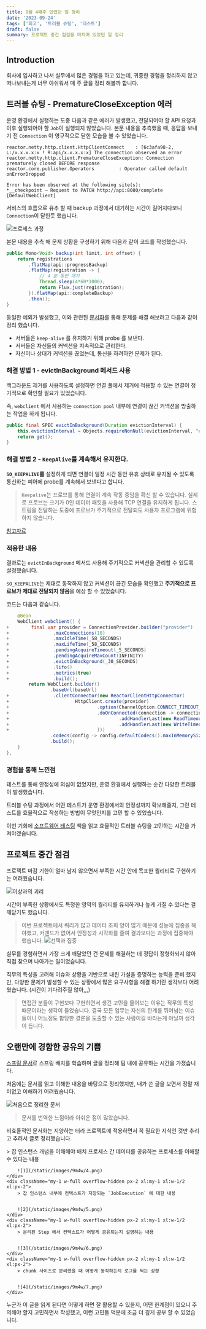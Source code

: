 ```yaml
---
title: 9월 4째주 있었던 일 정리
date: '2023-09-24'
tags: ['회고', '트러블 슈팅', '테스트']
draft: false
summary: 프로젝트 중간 점검을 마치며 있었던 일 정리
---
```


## Introduction

회사에 입사하고 나서 실무에서 많은 경험을 하고 있는데, 귀중한 경험을 정리하지 않고 떠나보내는게 너무 아쉬워서 매 주 글을 정리 해볼까 합니다.

<TOCInline toc={props.toc} exclude="Introduction" />


## 트러블 슈팅 - PrematureCloseException 에러

운영 환경에서 실행하는 도중 다음과 같은 에러가 발생했고, 전달되어야 할 API 요청과 이후 실행되어야 할 `Job`이 실행되지 않았습니다.
본문 내용을 추측했을 때, 응답을 보내기 전 `Connection` 이 영구적으로 닫힌 모습을 볼 수 있었습니다.

```plain
reactor.netty.http.client.HttpClientConnect    : [6c3afa98-2, L:/x.x.x.x:x ! R:api/x.x.x.x:x] The connection observed an error
reactor.netty.http.client.PrematureCloseException: Connection prematurely closed BEFORE response
reactor.core.publisher.Operators         : Operator called default onErrorDropped

Error has been observed at the following site(s):
*__checkpoint ⇢ Request to PATCH http://api:8080/complete [DefaultWebClient]
```

서비스의 흐름으로 유추 할 때 backup 과정에서 대기하는 시간이 길어지다보니 `Connection`이 닫힌듯 했습니다.

![프로세스 과정](/static/images/9m4w/8.png)

본문 내용을 추측 해 문제 상황을 구성하기 위해 다음과 같이 코드를 작성했습니다.

```java
public Mono<Void> backup(int limit, int offset) {
    return registrations
        .flatMap(api::progressBackup)
        .flatMap(registration -> {
            // 4 분 동안 대기
            Thread.sleep(4*60*1000);
            return Flux.just(registration);
        }).flatMap(api::completeBackup)
        .then();
}
```

동일한 예외가 발생했고, 이와 관련된 [문서화](https://projectreactor.io/docs/netty/snapshot/reference/index.html#faq.connection-closed)를 통해 문제를 해결 해보려고 다음과 같이 정리 했습니다.

- 서버들은 `keep-alive` 를 유지하기 위해 probe 를 보낸다.
- 서버들은 자신들의 커넥션을 지속적으로 관리한다.
- 자신이나 상대가 커넥션을 끊었는데, 통신을 하려하면 문제가 된다.

### 해결 방법 1 - evictInBackground 메서드 사용

백그라운드 제거를 사용하도록 설정하면 연결 풀에서 제거에 적용할 수 있는 연결이 정기적으로 확인할 필요가 있었습니다.

즉, `webclient` 에서 사용하는 `connection pool` 내부에 연결이 끊긴 커넥션을 방출하는 작업을 하게 됩니다.

```java
public final SPEC evictInBackground(Duration evictionInterval) {
	this.evictionInterval = Objects.requireNonNull(evictionInterval, "evictionInterval");
	return get();
}
```

### 해결 방법 2 - `KeepAlive`를 계속해서 유지한다.

**`SO_KEEPALIVE`를** 설정하게 되면 연결이 일정 시간 동안 유휴 상태로 유지될 수 있도록 통신하는 피어에 probe를 계속해서 보낸다고 합니다.

> `Keepalive`는 프로브를 통해 연결이 계속 작동 중임을 확신 할 수 있습니다.
> 실제로 프로브는 크기가 0인 데이터 패킷을 사용해 TCP 연결을 유지하게 됩니다.
> 스트림을 전달하는 도중에 프로브가 주기적으로 전달되도 사용자 프로그램에 위험하지 않습니다.

[참고자료](https://tldp.org/HOWTO/TCP-Keepalive-HOWTO/overview.html)

### 적용한 내용

결과로는 `evictInBackground` 메서드 사용해 주기적으로 커넥션을 관리할 수 있도록 설정했습니다.

`SO_KEEPALIVE`는 제대로 동작하지 않고 커넥션이 끊긴 모습을 확인했고 **주기적으로 프로브가 제대로 전달되지 않음**을 예상 할 수 있었습니다.

코드는 다음과 같습니다.

```diff-js:Configuration.java
    @Bean
    WebClient webclient() {
+        final var provider = ConnectionProvider.builder("provider")
+                .maxConnections(10)
+                .maxIdleTime(_58_SECONDS)
+                .maxLifeTime(_58_SECONDS)
+                .pendingAcquireTimeout(_5_SECONDS)
+                .pendingAcquireMaxCount(INFINITY)
+                .evictInBackground(_30_SECONDS)
+                .lifo()
+                .metrics(true)
+                .build();
        return WebClient.builder()
                .baseUrl(baseUrl)
+                .clientConnector(new ReactorClientHttpConnector(
+                        HttpClient.create(provider)
+                                .option(ChannelOption.CONNECT_TIMEOUT_MILLIS, _3_SECONDS)
+                                .doOnConnected(connection -> connection
+                                        .addHandlerLast(new ReadTimeoutHandler(FIVE))
+                                        .addHandlerLast(new WriteTimeoutHandler(FIVE))
+                                )))
                .codecs(config -> config.defaultCodecs().maxInMemorySize(_2_MEGA_BYTES))
                .build();
    }
},
```

### 경험을 통해 느낀점

테스트를 통해 안정성에 의심이 없었지만, 운영 환경에서 실행하는 순간 다양한 트러블이 발생했습니다.

트러블 슈팅 과정에서 어떤 테스트가 운영 환경에서의 안정성까지 확보해줄지, 그런 테스트를 효율적으로 작성하는 방법이 무엇인지를 고민 할 수 있었습니다.

이번 기회에 [소프트웨어 테스팅](https://product.kyobobook.co.kr/detail/S000201055864) 책을 읽고 효율적인 트러블 슈팅을 고민하는 시간을 가져야겠습니다.

## 프로젝트 중간 점검

프로젝트 마감 기한이 얼마 남지 않으면서 부족한 시간 안에 목표한 퀄리티로 구현하기는 어려웠습니다.

![이상과의 괴리](/static/images/9m4w/1.png)

시간이 부족한 상황에서도 특정한 영역의 퀄리티를 유지하거나 높게 가질 수 있다는 걸 깨닫기도 했습니다.

> 이번 프로젝트에서 쿼리가 많고 데이터 조회 양이 많기 때문에 성능에 집중을 해야했고, 커맨드가 없어서 안정성과 시각화를 줄여 결과보다는 과정에 집중해야 했습니다.
> ![선택과 집중](/static/images/9m4w/2.png)

실무를 경험하면서 가장 크게 깨달았던 건 문제를 해결하는 데 정답이 정형화되지 않아 직접 찾으며 나아가는 일이었습니다.

직무의 특성을 고려해 이슈와 상황을 기반으로 내린 가설을 증명하는 능력을 준비 했지만, 다양한 문제가 발생할 수 있는 상황에서 많은 요구사항을 해결 하기란 생각보다 어려웠습니다. (시간이 기다려주질 않아,,,)

> 면접관 분들이 구현보다 구현하면서 생긴 고민을 물어보는 이유는 직무의 특성 때문이라는 생각이 들었습니다.
> 결국 모든 업무는 자신의 한계를 뛰어넘는 이슈들이니 어느정도 합당한 결론을 도출할 수 있는 사람이길 바라는게 아닐까 생각이 듭니다.


## 오랜만에 경함한 공유의 기쁨

[스프링 문서](https://docs.spring.io/spring-batch/docs/current/reference/html/)로 스프링 배치를 학습하며 글을 정리해 팀 내에 공유하는 시간을 가졌습니다.

처음에는 문서를 읽고 이해한 내용을 바탕으로 정리했지만, 내가 쓴 글을 보면서 정말 재미없고 이해하기 어려웠습니다.

![처음으로 정리한 문서](/static/images/9m4w/3.png)

> 문서를 번역한 느낌이라 아쉬운 점이 많았습니다.

비효율적인 문서화는 지양하는 터라 프로젝트에 적용하면서 꼭 필요한 지식인 것만 추리고 추려서 글로 정리했습니다.

<div className="-mx-2 flex flex-wrap overflow-hidden xl:-mx-2">
    <div className="my-1 w-full overflow-hidden px-2 xl:my-1 xl:w-1/2 xl:px-2">
        > 잡 인스턴스 개념을 이해해야 배치 프로세스 간 데이터를 공유하는 프로세스를 이해할 수 있다는 내용


        ![1](/static/images/9m4w/4.png)
    </div>
    <div className="my-1 w-full overflow-hidden px-2 xl:my-1 xl:w-1/2 xl:px-2">
        > 잡 인스턴스 내부에 컨텍스트가 저장되는 `JobExecution` 에 대한 내용


        ![2](/static/images/9m4w/5.png)
    </div>
    <div className="my-1 w-full overflow-hidden px-2 xl:my-1 xl:w-1/2 xl:px-2">
        > 분리된 Step 에서 컨텍스트가 어떻게 공유되는지 설명하는 내용


        ![3](/static/images/9m4w/6.png)
    </div>
    <div className="my-1 w-full overflow-hidden px-2 xl:my-1 xl:w-1/2 xl:px-2">
        > chunk 사이즈로 분리했을 때 어떻게 동작하는지 로그를 찍는 상황


        ![4](/static/images/9m4w/7.png)
    </div>
</div>

누군가 이 글을 읽게 된다면 어떻게 하면 잘 활용할 수 있을지, 어떤 한계점이 있으니 주의해야 할지 고민하면서 작성했고, 이런 고민들 덕분에 조금 더 깊게 공부 할 수 있었습니다.